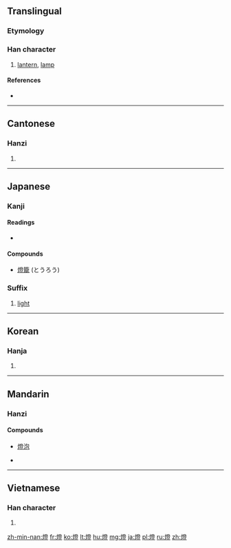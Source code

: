 {{also|灯}}
==Translingual==

===Etymology===
{{Han compound|火|登|c1=s|c2=p|t1=candlelight|ls=psc}}

===Han character===
{{Han char|rn=86|rad=火|as=12|sn=16|four=9281<sub>8</sub>|canj=火弓人廿 (FNOT)|ids=⿰[[火]][[登]]}}

# [[lantern]], [[lamp]]

====References====
* {{Han ref|kx=0682.140|dkj=19402|dj=1094.100|hdz=32238.110|uh=71C8|ud=29128|bh=BF4F|bd=48975}}

----

==Cantonese==

===Hanzi===
{{yue-hanzi|jyut=|y=dang1|sim=灯}}

# {{defn|lang=yue|sort=火12}}

----

==Japanese==

===Kanji===
{{ja-kanji|grade=n|rs=火12}}

====Readings====
* {{ja-readings|on=[[とう]] (tō)|kun=[[ともしび]] (tomoshibi), [[ひ]] (hi)}}

====Compounds====
* [[燈籠]] (とうろう)

===Suffix===
{{ja-pos|ky|suffix|hira=とう|rom=-tō|shin=灯}} 
# [[light]]

----

==Korean==

===Hanja===
{{ko-hanja|hangeul=등|eumhun=|rv=deung|mr=tŭng|y=tung}}

# {{defn|lang=ko|sort=火12}}

----

==Mandarin==

===Hanzi===
{{cmn-hanzi|sim=灯|pin=[[dēng]] ([[deng1]])|wg=teng<sup>1</sup>}}

====Compounds====
* [[燈泡]]

* {{defn|lang=cmn|sort=火12}}

----

==Vietnamese==

===Han character===
{{vi-hantu|[[đăng]]|rs=火12}}

# {{defn|lang=vi|sort=火12}}

[[zh-min-nan:燈]]
[[fr:燈]]
[[ko:燈]]
[[lt:燈]]
[[hu:燈]]
[[mg:燈]]
[[ja:燈]]
[[pl:燈]]
[[ru:燈]]
[[zh:燈]]